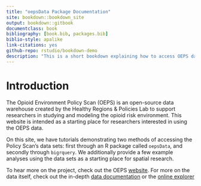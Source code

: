 ```yaml
--- 
title: "oepsData Package Documentation"
site: bookdown::bookdown_site
output: bookdown::gitbook
documentclass: book
bibliography: [book.bib, packages.bib]
biblio-style: apalike
link-citations: yes
github-repo: rstudio/bookdown-demo
description: "This is a short bookdown explaining how to access OEPS data through R and showing off a few potential uses."
---
```


# Introduction

The Opioid Environment Policy Scan (OEPS) is an open-source data warehouse created by the Healthy Regions & Policies Lab to support researchers in studying and modeling the opioid risk environment. This website is intended as a starting place for researchers interested in using the OEPS data.

On this site, we have tutorials demonstrating two methods of accessing the Policy Scan's data sets: first through an R package called `oepsData`, and secondly through `bigrquery`. We additionally provide a few example analyses using the data sets as a starting place for spatial research. 

To hear more on the project, check out the OEPS [website](). For more on the data itself, check out the in-depth [data documentation]() or the [online explorer]()


